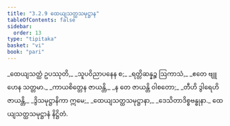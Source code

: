 ```yaml
---
title: "3.2.9 ထေယျသတ္ထသမုဋ္ဌာန"
tableOfContents: false
sidebar:
  order: 13
type: "tipitaka"
basket: "vi"
book: "pari"
---
```



<DynamicBreadcrumb />

<Division number="266" book="pari">

<Paragraph number="1135" type="verses" book="pari">
_ထေယျသတ္ထံ ဥပဿုတိ,_  
_သူပဝိညာပနေန စ;_  
_ရတ္တိဆန္နဉ္စ ဩကာသံ,_  
_ဧတေ ဗျူဟေန သတ္တမာ._  

</Paragraph>

<Paragraph number="1136" type="verses" book="pari">
_ကာယစိတ္တေန ဇာယန္တိ,_  
_န တေ ဇာယန္တိ ဝါစတော;_  
_တီဟိ ဒွါရေဟိ ဇာယန္တိ,_  
_ဒွိသမုဋ္ဌာနိကာ ဣမေ;_  
_ထေယျသတ္ထသမုဋ္ဌာနာ,_  
_ဒေသိတာဒိစ္စဗန္ဓုနာ._  


</Paragraph>
</Division>

<Paragraph number="1137" type="center" book="pari">
ထေယျသတ္ထသမုဋ္ဌာနံ နိဋ္ဌိတံ.
</Paragraph>